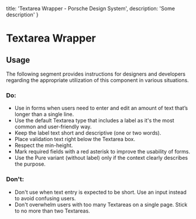 
  title: 'Textarea Wrapper - Porsche Design System',
  description: 'Some description'
}

# Textarea Wrapper <ComponentStatus tagName="p-textarea-wrapper"></ComponentStatus>

## Usage

The following segment provides instructions for designers and developers regarding the appropriate utilization of this
component in various situations.

### Do:

- Use in forms when users need to enter and edit an amount of text that’s longer than a single line.
- Use the default Textarea type that includes a label as it's the most common and user-friendly way.
- Keep the label text short and descriptive (one or two words).
- Place validation text right below the Textarea box.
- Respect the min-height.
- Mark required fields with a red asterisk to improve the usability of forms.
- Use the Pure variant (without label) only if the context clearly describes the purpose.

### Don't:

- Don't use when text entry is expected to be short. Use an input instead to avoid confusing users.
- Don't overwhelm users with too many Textareas on a single page. Stick to no more than two Textareas.
